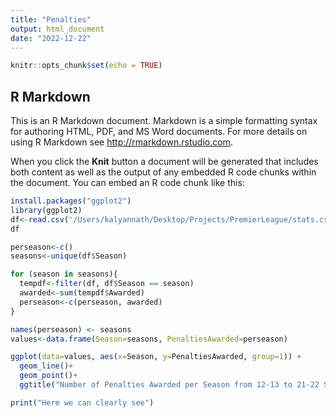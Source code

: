 ```yaml
---
title: "Penalties"
output: html_document
date: "2022-12-22"
---
```


```r
knitr::opts_chunk$set(echo = TRUE)
```

## R Markdown

This is an R Markdown document. Markdown is a simple formatting syntax for authoring HTML, PDF, and MS Word documents. For more details on using R Markdown see <http://rmarkdown.rstudio.com>.

When you click the **Knit** button a document will be generated that includes both content as well as the output of any embedded R code chunks within the document. You can embed an R code chunk like this:

```r
install.packages("ggplot2")
library(ggplot2)
df<-read.csv('/Users/kalyannath/Desktop/Projects/PremierLeague/stats.csv')
df
```

```r
perseason<-c()
seasons<-unique(df$Season)

for (season in seasons){
  tempdf<-filter(df, df$Season == season)
  awarded<-sum(tempdf$Awarded)
  perseason<-c(perseason, awarded)
}

names(perseason) <- seasons
values<-data.frame(Season=seasons, PenaltiesAwarded=perseason)

ggplot(data=values, aes(x=Season, y=PenaltiesAwarded, group=1)) +
  geom_line()+
  geom_point()+
  ggtitle("Number of Penalties Awarded per Season from 12-13 to 21-22 Seasons")
```
```r
print("Here we can clearly see")
```